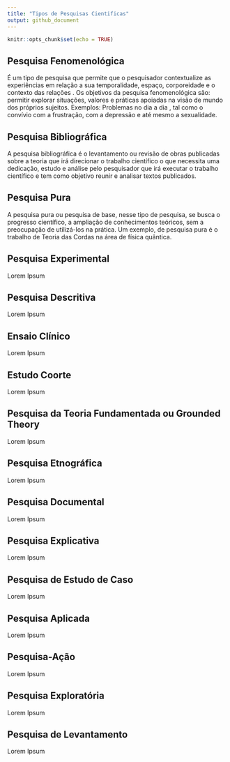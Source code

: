 ```yaml
---
title: "Tipos de Pesquisas Cientificas"
output: github_document
---
```


```r
knitr::opts_chunk$set(echo = TRUE)
```

## Pesquisa Fenomenológica
É um tipo de pesquisa que permite que o pesquisador contextualize as experiências em relação a sua temporalidade, espaço, corporeidade e o contexto das relações . Os objetivos da pesquisa fenomenológica são: permitir explorar situações, valores e práticas apoiadas na visão de mundo dos próprios sujeitos. Exemplos: Problemas no dia a dia , tal como o convívio com a frustração, com a depressão e até mesmo a sexualidade.


## Pesquisa Bibliográfica
A pesquisa bibliográfica é o levantamento ou revisão de obras publicadas sobre a teoria que irá direcionar o trabalho científico o que necessita uma dedicação, estudo e análise pelo pesquisador que irá executar o trabalho científico e tem como objetivo reunir e analisar textos publicados. 


## Pesquisa Pura
A pesquisa pura ou pesquisa de base, nesse tipo de pesquisa, se busca o progresso científico, a ampliação de conhecimentos teóricos, sem a preocupação de utilizá-los na prática.
Um exemplo, de pesquisa pura é o trabalho de Teoria das Cordas na área de física quântica.


## Pesquisa Experimental
Lorem Ipsum


## Pesquisa Descritiva
Lorem Ipsum


## Ensaio Clínico
Lorem Ipsum


## Estudo Coorte
Lorem Ipsum


## Pesquisa da Teoria Fundamentada ou Grounded Theory
Lorem Ipsum


## Pesquisa Etnográfica
Lorem Ipsum


## Pesquisa Documental
Lorem Ipsum


## Pesquisa Explicativa
Lorem Ipsum


## Pesquisa de Estudo de Caso
Lorem Ipsum


## Pesquisa Aplicada
Lorem Ipsum


## Pesquisa-Ação
Lorem Ipsum


## Pesquisa Exploratória
Lorem Ipsum


## Pesquisa de Levantamento
Lorem Ipsum


